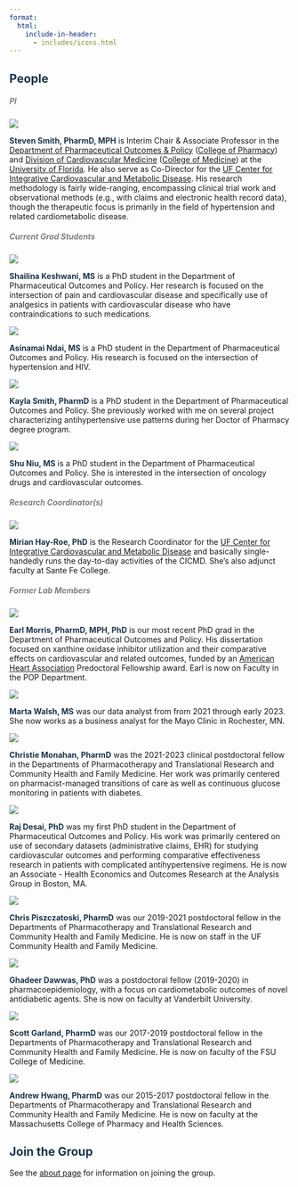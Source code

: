 ```yaml
---
format: 
  html:
    include-in-header: 
      - includes/icons.html
---
```


::: grid
::: g-col-12
## [People]{style="color: #1E354B"}

##### PI {style="color: #7f7f7f"}
:::

::: g-col-2
![](assets/steve_profile.jpg){fig-align="center"}
:::

::: g-col-10
[**Steven Smith, PharmD, MPH**]{style="color: #1E354B"} is Interim Chair & Associate Professor in the [Department of Pharmaceutical Outcomes & Policy](https://pop.pharmacy.ufl.edu/) ([College of Pharmacy](https://pharmacy.ufl.edu/)) and [Division of Cardiovascular Medicine](https://cardiology.medicine.ufl.edu/) ([College of Medicine](https://med.ufl.edu)) at the [University of Florida](https://www.ufl.edu/). He also serve as Co-Director for the [UF Center for Integrative Cardiovascular and Metabolic Disease](https://cicmd.center.ufl.edu/). His research methodology is fairly wide-ranging, encompassing clinical trial work and observational methods (e.g., with claims and electronic health record data), though the therapeutic focus is primarily in the field of hypertension and related cardiometabolic disease.
:::

::: g-col-12
##### Current Grad Students {style="color: #7f7f7f"}
:::

::: g-col-2
![](assets/shailina_keshwani.jpg){fig-align="center"}
:::

::: g-col-10
[**Shailina Keshwani, MS**]{style="color: #1E354B"} is a PhD student in the Department of Pharmaceutical Outcomes and Policy. Her research is focused on the intersection of pain and cardiovascular disease and specifically use of analgesics in patients with cardiovascular disease who have contraindications to such medications.
:::

::: g-col-2
![](assets/asinamai_ndai.jpg){fig-align="center"}
:::

::: g-col-10
[**Asinamai Ndai, MS**]{style="color: #1E354B"} is a PhD student in the Department of Pharmaceutical Outcomes and Policy. His research is focused on the intersection of hypertension and HIV.
:::

::: g-col-2
![](assets/kayla_smith.jpg){fig-align="center"}
:::

::: g-col-10
[**Kayla Smith, PharmD**]{style="color: #1E354B"} is a PhD student in the Department of Pharmaceutical Outcomes and Policy. She previously worked with me on several project characterizing antihypertensive use patterns during her Doctor of Pharmacy degree program.
:::

::: g-col-2
![](assets/shu-niu.png){fig-align="center"}
:::

::: g-col-10
[**Shu Niu, MS**]{style="color: #1E354B"} is a PhD student in the Department of Pharmaceutical Outcomes and Policy. She is interested in the intersection of oncology drugs and cardiovascular outcomes.
:::

::: g-col-12
##### Research Coordinator(s) {style="color: #7f7f7f"}
:::

::: g-col-2
![](assets/Mirian-Hay-Roe.jpg){fig-align="center"}
:::

::: g-col-10
[**Mirian Hay-Roe, PhD**]{style="color: #1E354B"} is the Research Coordinator for the [UF Center for Integrative Cardiovascular and Metabolic Disease](https://cicmd.center.ufl.edu/) and basically single-handedly runs the day-to-day activities of the CICMD. She's also adjunct faculty at Sante Fe College.
:::

::: g-col-12
##### Former Lab Members {style="color: #7f7f7f"}
:::

::: g-col-2
![](assets/earl_morris.jpg){fig-align="center"}
:::

::: g-col-10
[**Earl Morris, PharmD, MPH, PhD**]{style="color: #1E354B"} is our most recent PhD grad in the Department of Pharmaceutical Outcomes and Policy. His dissertation focused on xanthine oxidase inhibitor utilization and their comparative effects on cardiovascular and related outcomes, funded by an [American Heart Association](https://www.heart.org/) Predoctoral Fellowship award. Earl is now on Faculty in the POP Department.
:::

::: g-col-2
![](assets/marta-profile-photo.jpg){fig-align="center"}
:::

::: g-col-10
[**Marta Walsh, MS**]{style="color: #1E354B"} was our data analyst from from 2021 through early 2023. She now works as a business analyst for the Mayo Clinic in Rochester, MN.
:::

::: g-col-2
![](assets/christie_monahan.jpg){fig-align="center"}
:::

::: g-col-10
[**Christie Monahan, PharmD**]{style="color: #1E354B"} was the 2021-2023 clinical postdoctoral fellow in the Departments of Pharmacotherapy and Translational Research and Community Health and Family Medicine. Her work was primarily centered on pharmacist-managed transitions of care as well as continuous glucose monitoring in patients with diabetes.
:::

::: g-col-2
![](assets/raj_desai.jpg){fig-align="center"}
:::

::: g-col-10
[**Raj Desai, PhD**]{style="color: #1E354B"} was my first PhD student in the Department of Pharmaceutical Outcomes and Policy. His work was primarily centered on use of secondary datasets (administrative claims, EHR) for studying cardiovascular outcomes and performing comparative effectiveness research in patients with complicated antihypertensive regimens. He is now an Associate - Health Economics and Outcomes Research at the Analysis Group in Boston, MA.
:::

::: g-col-2
![](assets/chris-piszczatoski.jpg){fig-align="center"}
:::

::: g-col-10
[**Chris Piszczatoski, PharmD**]{style="color: #1E354B"} was our 2019-2021 postdoctoral fellow in the Departments of Pharmacotherapy and Translational Research and Community Health and Family Medicine. He is now on staff in the UF Community Health and Family Medicine.
:::

::: g-col-2
![](assets/G_Dawwas-CROP.jpg){fig-align="center"}
:::

::: g-col-10
[**Ghadeer Dawwas, PhD**]{style="color: #1E354B"} was a postdoctoral fellow (2019-2020) in pharmacoepidemiology, with a focus on cardiometabolic outcomes of novel antidiabetic agents. She is now on faculty at Vanderbilt University.
:::

::: g-col-2
![](assets/scott_garland.jpg){fig-align="center"}
:::

::: g-col-10
[**Scott Garland, PharmD**]{style="color: #1E354B"} was our 2017-2019 postdoctoral fellow in the Departments of Pharmacotherapy and Translational Research and Community Health and Family Medicine. He is now on faculty of the FSU College of Medicine.
:::

::: g-col-2
![](assets/andrew_hwang.jpg){fig-align="center"}
:::

::: g-col-10
[**Andrew Hwang, PharmD**]{style="color: #1E354B"} was our 2015-2017 postdoctoral fellow in the Departments of Pharmacotherapy and Translational Research and Community Health and Family Medicine. He is now on faculty at the Massachusetts College of Pharmacy and Health Sciences.
:::

::: g-col-12
## [Join the Group]{style="color: #1E354B"}

See the [about page](about.qmd) for information on joining the group.
:::
:::
